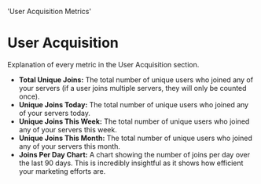   'User Acquisition Metrics'

# User Acquisition

Explanation of every metric in the User Acquisition section.

- **Total Unique Joins:** The total number of unique users who joined any of your servers (if a user joins multiple servers, they will only be counted once).
- **Unique Joins Today:** The total number of unique users who joined any of your servers today.
- **Unique Joins This Week:** The total number of unique users who joined any of your servers this week.
- **Unique Joins This Month:** The total number of unique users who joined any of your servers this month.
- **Joins Per Day Chart:** A chart showing the number of joins per day over the last 90 days.
This is incredibly insightful as it shows how efficient your marketing efforts are.